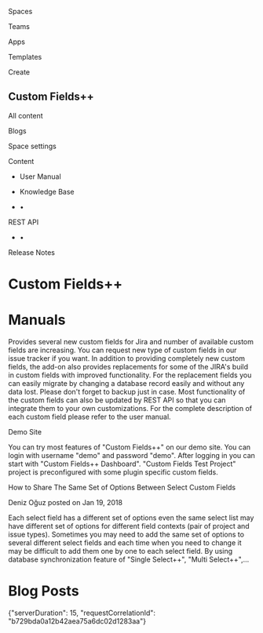 Spaces

Teams

Apps

Templates

Create

## Custom Fields++

All content

Blogs

Space settings

Content

  * User Manual

  * Knowledge Base

  * •

REST API

  * •

Release Notes




# Custom Fields++

# Manuals

Provides several new custom fields for Jira and number of available custom fields are increasing. You can request new type of custom fields in our issue tracker if you want. In addition to providing completely new custom fields, the add-on also provides replacements for some of the JIRA's build in custom fields with improved functionality. For the replacement fields you can easily migrate by changing a database record easily and without any data lost. Please don't forget to backup just in case. Most functionality of the custom fields can also be updated by REST API so that you can integrate them to your own customizations. For the complete description of each custom field please refer to the user manual.

Demo Site

You can try most features of "Custom Fields++" on our demo site. You can login with username "demo" and password "demo". After logging in you can start with "Custom Fields++ Dashboard". "Custom Fields Test Project" project is preconfigured with some plugin specific custom fields. 

  
  


  
  


  
  


  
  


  
  


How to Share The Same Set of Options Between Select Custom Fields

Deniz Oğuz posted on Jan 19, 2018

Each select field has a different set of options even the same select list may have different set of options for different field contexts (pair of project and issue types). Sometimes you may need to add the same set of options to several different select fields and each time when you need to change it may be difficult to add them one by one to each select field. By using database synchronization feature of "Single Select++", "Multi Select++",… 

# Blog Posts

{"serverDuration": 15, "requestCorrelationId": "b729bda0a12b42aea75a6dc02d1283aa"}

